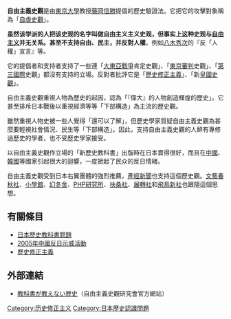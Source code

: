 {{Unreferenced|time=2014-06-13T23:54:12+00:00}}
'''自由主義史觀'''是由[[東京大學|東京大學]]教授[[藤岡信勝|藤岡信勝]]提倡的歷史驗證法。它把它的攻擊對象稱為「[[自虐史觀|自虐史觀]]」。

'''虽然该学派的人把该史观的名字叫做自由主义主义史观，但事实上这种史观与[[自由主义|自由主义]]并无关系。甚至不支持自由、民主，并反對人權'''，例如[[八木秀次|八木秀次]]的『反「人權」宣言』等。

它的提倡者和支持者支持了一些連「[[大東亞戰爭|大東亞戰爭]]肯定史觀」、「[[東京審判|東京審判]]史觀」、「[[第三國際|第三國際]]史觀」都沒有支持的立場。反對者批評它是「[[歷史修正主義|歷史修正主義]]」、「新[[皇國史觀|皇國史觀]]」。

自由主義史觀重視人物為歷史的起因，認為「『偉大』的人物創造輝煌的歷史」。它甚至排斥日本戰後以重視經濟等等「下部構造」為主流的歷史觀。

雖然重視人物史被一些人覺得「還可以了解」，但歷史學家質疑自由主義史觀為甚麼要輕視社會情況、民生等「下部構造」。因此，支持自由主義史觀的人鮮有專修過歷史的學者，也不受歷史學家接受。

以自由主義史觀作立場的「新歷史教科書」出版時在日本賣得很好，而且在[[中國|中國]]、[[韓國|韓國]]等國家引起很大的迴響，一度掀起了民众的反日情緒。

自由主義史觀受到日本右翼團體的強烈推薦，[[產經新聞|產經新聞]]也支持這個歷史觀。[[文藝春秋社|文藝春秋社]]、[[小學館|小學館]]、[[幻冬舍|幻冬舍]]、[[PHP研究所|PHP研究所]]、[[扶桑社|扶桑社]]、[[展轉社|展轉社]]和[[飛鳥新社|飛鳥新社]]也跟隨這個思想。

== 有關條目 ==
*[[日本歷史教科書問題|日本歷史教科書問題]]
*[[2005年中國反日示威活動|2005年中國反日示威活動]]
*[[歷史修正主義|歷史修正主義]]

== 外部連結 ==
* [https://web.archive.org/web/20140517141305/http://jiyuushikan.org/ 教科書が教えない歴史]（自由主義史觀研究會官方網站）

[[Category:历史修正主义|Category:历史修正主义]]
[[Category:日本歷史認識問題|Category:日本歷史認識問題]]